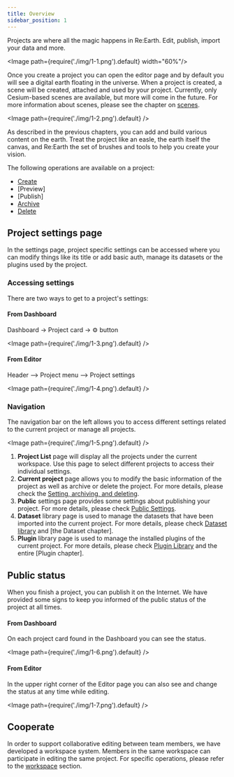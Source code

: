 ```yaml
---
title: Overview
sidebar_position: 1
---
```


Projects are where all the magic happens in Re:Earth. Edit, publish, import your data and more.

<Image path={require('./img/1-1.png').default} width="60%"/>

Once you create a project you can open the editor page and by default you will see a digital earth floating in the universe. When a project is created, a scene will be created, attached and used by your project. Currently, only Cesium-based scenes are available, but more will come in the future. For more information about scenes, please see the chapter on [scenes](/user-manual/scene/ideas-of-scene).

<Image path={require('./img/1-2.png').default} />

As described in the previous chapters, you can add and build various content on the earth. Treat the project like an easle, the earth itself the canvas, and Re:Earth the set of brushes and tools to help you create your vision.

The following operations are available on a project:

- [Create](/user-manual/project-and-workspace/project/create-a-new-project)
- [Preview]
- [Publish]
- [Archive](/user-manual/project-and-workspace/project/settings-archiving-and-deleting)
- [Delete](/user-manual/project-and-workspace/project/settings-archiving-and-deleting)

## Project settings page

In the settings page, project specific settings can be accessed where you can modify things like its title or add basic auth, manage its datasets or the plugins used by the project.

### Accessing settings

There are two ways to get to a project's settings:

#### From Dashboard

Dashboard -> Project card -> ⚙️ button

<Image path={require('./img/1-3.png').default} />

#### From Editor

Header —> Project menu —> Project settings

<Image path={require('./img/1-4.png').default} />

### Navigation

The navigation bar on the left allows you to access different settings related to the current project or manage all projects.

<Image path={require('./img/1-5.png').default} />

1. **Project List** page will display all the projects under the current workspace. Use this page to select different projects to access their individual settings.
2. **Current project** page allows you to modify the basic information of the project as well as archive or delete the project. For more details, please check the [Setting, archiving, and deleting](/user-manual/project-and-workspace/project/settings-archiving-and-deleting).
3. **Public** settings page provides some settings about publishing your project. For more details, please check [Public Settings](/user-manual/project-and-workspace/project/public-settings).
4. **Dataset** library page is used to manage the datasets that have been imported into the current project. For more details, please check [Dataset library](/user-manual/project-and-workspace/project/dataset-library) and [the Dataset chapter].
5. **Plugin** library page is used to manage the installed plugins of the current project. For more details, please check [Plugin Library](/user-manual/project-and-workspace/project/plugin-library) and the entire [Plugin chapter].

## Public status

When you finish a project, you can publish it on the Internet. We have provided some signs to keep you informed of the public status of the project at all times.

#### From Dashboard

On each project card found in the Dashboard you can see the status.

<Image path={require('./img/1-6.png').default} />

#### From Editor

In the upper right corner of the Editor page you can also see and change the status at any time while editing.

<Image path={require('./img/1-7.png').default} />

## Cooperate

In order to support collaborative editing between team members, we have developed a workspace system. Members in the same workspace can participate in editing the same project. For specific operations, please refer to the [workspace](/user-manual/project-and-workspace/workspace/ideas-of-workspace) section.
